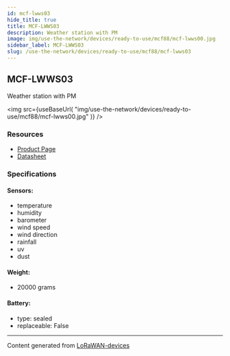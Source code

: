 ```yaml
---
id: mcf-lwws03
hide_title: true
title: MCF-LWWS03
description: Weather station with PM
image: img/use-the-network/devices/ready-to-use/mcf88/mcf-lwws00.jpg
sidebar_label: MCF-LWWS03
slug: /use-the-network/devices/ready-to-use/mcf88/mcf-lwws03
---
```



## MCF-LWWS03

Weather station with PM

<img
src={useBaseUrl(
"img/use-the-network/devices/ready-to-use/mcf88/mcf-lwws00.jpg"
)}
/>

### Resources

- [Product Page](https://www.mcf88.it/prodotto/mcf-lwws00/)
- [Datasheet](https://www.mcf88.it/wp-content/uploads/2020/07/MCF-LWWS00-01.pdf)

### Specifications

#### Sensors:
- temperature
- humidity
- barometer
- wind speed
- wind direction
- rainfall
- uv
- dust
#### Weight: 
- 20000 grams
#### Battery: 
- type: sealed
- replaceable: False



---
Content generated from [LoRaWAN-devices](https://github.com/TheThingsNetwork/lorawan-devices)